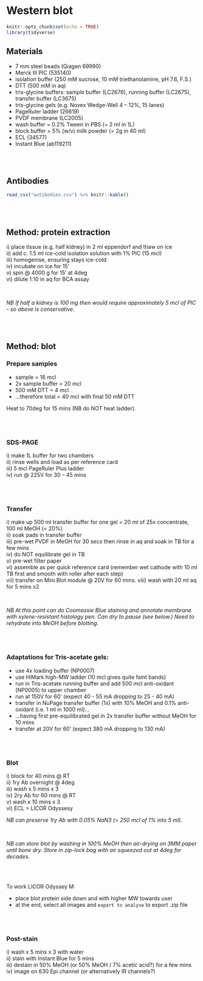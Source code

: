 # Western blot

```r
knitr::opts_chunk$set(echo = TRUE)
library(tidyverse)

```

## Materials

- 7 mm steel beads (Qiagen 69990)  
- Merck III PIC (535140)  
- isolation buffer (250 mM sucrose, 10 mM triethanolamine, pH 7.6, F.S.)  
- DTT (500 mM in aq)  
- tris-glycine buffers: sample buffer (LC2676), running buffer (LC2675), transfer buffer (LC3675)  
- tris-glycine gels (e.g. Novex Wedge-Well 4 -- 12%, 15 lanes)   
- PageRuler ladder (26619)  
- PVDF membrane (LC2005) 
- wash buffer = 0.2% Tween in PBS (= 2 ml in 1L)  
- block buffer = 5% (w/v) milk powder (= 2g in 40 ml)   
- ECL (34577)  
- Instant Blue (ab119211)

<br>
<br>

## Antibodies

```r

read_csv("antibodies.csv") %>% knitr::kable()

```

<br>
<br>

## Method: protein extraction

i\) place tissue (e.g. half kidney) in 2 ml eppendorf and thaw on ice  
ii\) add c. 1.5 ml ice-cold isolation solution with 1% PIC (15 mcl)     
iii\) homogenise, ensuring stays ice-cold   
iv\) incubate on ice for 15'  
v\) spin @ 4000 g for 15' at 4deg  
vi\) dilute 1:10 in aq for BCA assay  

<br>

*NB If half a kidney is 100 mg then would require approximately 5 mcl of PIC - so above is conservative.*

<br>
<br>



## Method: blot

### Prepare samples  

- sample = 16 mcl  
- 2x sample buffer = 20 mcl  
- 500 mM DTT = 4 mcl  
- ...therefore total = 40 mcl with final 50 mM DTT  

Heat to 70deg for 15 mins (NB do NOT heat ladder).  

<br>
<br>


### SDS-PAGE  

i\) make 1L buffer for two chambers  
ii\) rinse wells and load as per reference card  
iii\) 5 mcl PageRuler Plus ladder  
iv\) run @ 225V for 30 -- 45 mins  

<br>
<br>

### Transfer 

i\) make up 500 ml transfer buffer for one gel = 20 ml of 25x concentrate, 100 ml MeOH (= 20%)  
ii\) soak pads in transfer buffer  
iii\) pre-wet PVDF in MeOH for 30 secs then rinse in aq and soak in TB for a few mins  
iv\) do NOT equilibrate gel in TB  
v\) pre-wet filter paper  
vi\) assemble as per quick reference card (remember wet cathode with 10 ml TB first and smooth with roller after each step)  
vii\) transfer on Mini Blot module @ 20V for 60 mins. 
viii\) wash with 20 ml aq for 5 mins x2  

<br>

*NB At this point can do Coomassie Blue staining and annotate membrane with xylene-resistant histology pen.  Can dry to pause (see below.)  Need to rehydrate into MeOH before blotting.*  

<br>
<br>

### Adaptations for Tris-acetate gels:  

- use 4x loading buffer (NP0007)  
- use HiMark high-MW ladder (10 mcl gives quite faint bands)  
- run in Tris-acetate running buffer and add 500 mcl anti-oxidant (NP0005) to upper chamber  
- run at 150V for 60' (expect 40 - 55 mA dropping to 25 - 40 mA)  
- transfer in NuPage transfer buffer (1x) with 10% MeOH and 0.1% anti-oxidant (i.e. 1 ml in 1000 ml)...  
- ...having first pre-equilibrated gel in 2x transfer buffer without MeOH for 10 mins  
- transfer at 20V for 60' (expect 380 mA dropping to 130 mA)  

<br>
<br>

### Blot

i\) block for 40 mins @ RT  
ii\) 1ry Ab overnight @ 4deg  
iii\) wash x 5 mins x 3  
iv\) 2ry Ab for 60 mins @ RT  
v\) wash x 10 mins x 3  
vi\) ECL > LICOR Odyssesy

*NB can preserve 1ry Ab with 0.05% NaN3 (= 250 mcl of 1% into 5 ml).*  

<br>

*NB can store blot by washing in 100% MeOH then air-drying on 3MM paper until bone dry.  Store in zip-lock bag with air squeezed out at 4deg for decades.*  

<br>
<br>

To work LICOR Odyssey M:  

- place blot protein side down and with higher MW towards user  
- at the end, select all images and `export to analyse` to export .zip file  

<br>
<br>

### Post-stain 

i\) wash x 5 mins x 3 with water  
ii\) stain with Instant Blue for 5 mins   
iii\) destain in 50% MeOH (or 50% MeOH / 7% acetic acid?) for a few mins  
iv\) image on 630 Epi channel (or alternatively IR channels?)  

